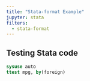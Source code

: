 ```yaml
---
title: "Stata-format Example"
jupyter: stata
filters:
  - stata-format
---
```


## Testing Stata code

```stata
sysuse auto
ttest mpg, by(foreign)
```


